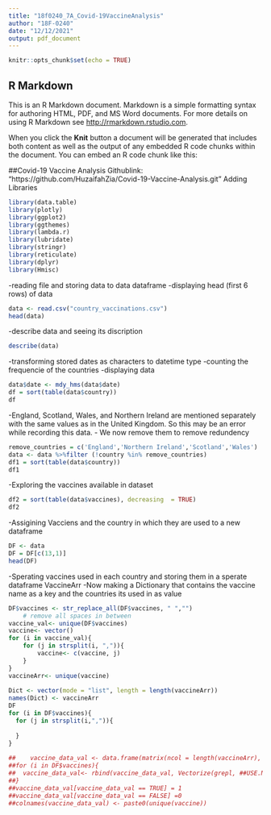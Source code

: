 ```yaml
---
title: "18f0240_7A_Covid-19VaccineAnalysis"
author: "18F-0240"
date: "12/12/2021"
output: pdf_document
---
```


```r
knitr::opts_chunk$set(echo = TRUE)
```

## R Markdown

This is an R Markdown document. Markdown is a simple formatting syntax for authoring HTML, PDF, and MS Word documents. For more details on using R Markdown see <http://rmarkdown.rstudio.com>.

When you click the **Knit** button a document will be generated that includes both content as well as the output of any embedded R code chunks within the document. You can embed an R code chunk like this:

##Covid-19 Vaccine Analysis
Githublink: "https://github.com/HuzaifahZia/Covid-19-Vaccine-Analysis.git"
Adding Libraries

```r
library(data.table)
library(plotly)
library(ggplot2)
library(ggthemes)
library(lambda.r)
library(lubridate)
library(stringr)
library(reticulate)
library(dplyr)
library(Hmisc)
```

-reading file and storing data to data dataframe
-displaying head (first 6 rows) of data
```r
data <- read.csv("country_vaccinations.csv")
head(data)
```

-describe data and seeing its discription
```r
describe(data)
```
-transforming stored dates as characters to datetime type
-counting the frequencie of the countries
-displaying data
```r
data$date <- mdy_hms(data$date)
df = sort(table(data$country))
df
```

-England, Scotland, Wales, and Northern Ireland are mentioned separately with the same values as in the United Kingdom. So this may be an error while recording this data.
- We now remove them to remove redundency
```r
remove_countries = c('England','Northern Ireland','Scotland','Wales')
data <- data %>%filter (!country %in% remove_countries) 
df1 = sort(table(data$country))
df1
```

-Exploring the vaccines available in dataset
```r
df2 = sort(table(data$vaccines), decreasing  = TRUE)
df2
```

-Assigining Vacciens and the country in which they are used to a new dataframe
```r
DF <- data
DF = DF[c(13,1)]
head(DF)
```


-Sperating vaccines used in each country and storing them in a sperate dataframe VaccineArr
-Now making a Dictionary that contains the vaccine name as a key and the countries its used in as value
```r
DF$vaccines <- str_replace_all(DF$vaccines, " ","")
    # remove all spaces in between
vaccine_val<- unique(DF$vaccines)
vaccine<- vector()
for (i in vaccine_val){
    for (j in strsplit(i, ",")){
        vaccine<- c(vaccine, j)
    }
}
vaccineArr<- unique(vaccine)
    
Dict <- vector(mode = "list", length = length(vaccineArr))
names(Dict) <- vaccineArr
DF
for (i in DF$vaccines){
  for (j in strsplit(i,",")){
    
  }
}    
    
##    vaccine_data_val <- data.frame(matrix(ncol = length(vaccineArr), nrow = 0))
##for (i in DF$vaccines){
##  vaccine_data_val<- rbind(vaccine_data_val, Vectorize(grepl, ##USE.NAMES = TRUE)(vaccineArr, str_replace_all(i," ","")))
##}
##vaccine_data_val[vaccine_data_val == TRUE] = 1
##vaccine_data_val[vaccine_data_val == FALSE] =0
##colnames(vaccine_data_val) <- paste0(unique(vaccine))

```

